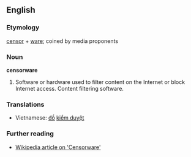 ==English==

===Etymology===
[[censor]] + [[ware]]; coined by media proponents

===Noun===
'''censorware'''

#Software or hardware used to filter content on the Internet or block Internet access.  Content filtering software.

===Translations===
*Vietnamese: [[đồ]] [[kiểm duyệt]]

===Further reading===
*[[w:Censorware|Wikipedia article on 'Censorware']]